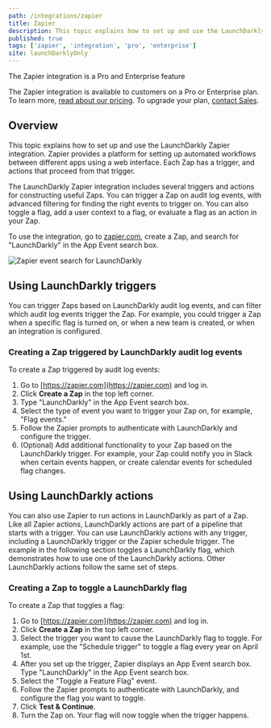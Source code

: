 ```yaml
---
path: /integrations/zapier
title: Zapier
description: This topic explains how to set up and use the LaunchDarkly Zapier integration.
published: true
tags: ['zapier', 'integration', 'pro', 'enterprise']
site: launchDarklyOnly
---
```


<Callout intent="primary">
<CalloutTitle>The Zapier integration is a Pro and Enterprise feature</CalloutTitle>
<CalloutDescription>

The Zapier integration is available to customers on a Pro or Enterprise plan. To learn more, [read about our pricing](https://launchdarkly.com/pricing/). To upgrade your plan, [contact Sales](https://launchdarkly.com/contact-sales/).

</CalloutDescription>
</Callout>

## Overview

This topic explains how to set up and use the LaunchDarkly Zapier integration. Zapier provides a platform for setting up automated workflows between different apps using a web interface. Each Zap has a trigger, and actions that proceed from that trigger.

The LaunchDarkly Zapier integration includes several triggers and actions for constructing useful Zaps. You can trigger a Zap on audit log events, with advanced filtering for finding the right events to trigger on. You can also toggle a flag, add a user context to a flag, or evaluate a flag as an action in your Zap.

To use the integration, go to [zapier.com](https://zapier.com), create a Zap, and search for "LaunchDarkly" in the App Event search box.

![Zapier event search for LaunchDarkly](zapier-event-search.png)

## Using LaunchDarkly triggers

You can trigger Zaps based on LaunchDarkly audit log events, and can filter which audit log events trigger the Zap. For example, you could trigger a Zap when a specific flag is turned on, or when a new team is created, or when an integration is configured.

### Creating a Zap triggered by LaunchDarkly audit log events

To create a Zap triggered by audit log events:

1. Go to [https://zapier.com](https://zapier.com) and log in.
2. Click **Create a Zap** in the top left corner.
3. Type "LaunchDarkly" in the App Event search box.
4. Select the type of event you want to trigger your Zap on, for example, "Flag events."
5. Follow the Zapier prompts to authenticate with LaunchDarkly and configure the trigger.
6. (Optional) Add additional functionality to your Zap based on the LaunchDarkly trigger. For example, your Zap could notify you in Slack when certain events happen, or create calendar events for scheduled flag changes.

## Using LaunchDarkly actions

You can also use Zapier to run actions in LaunchDarkly as part of a Zap. Like all Zapier actions, LaunchDarkly actions are part of a pipeline that starts with a trigger. You can use LaunchDarkly actions with any trigger, including a LaunchDarkly trigger or the Zapier schedule trigger. The example in the following section toggles a LaunchDarkly flag, which demonstrates how to use one of the LaunchDarkly actions. Other LaunchDarkly actions follow the same set of steps.

### Creating a Zap to toggle a LaunchDarkly flag

To create a Zap that toggles a flag:

1. Go to [https://zapier.com](https://zapier.com) and log in.
2. Click **Create a Zap** in the top left corner.
3. Select the trigger you want to cause the LaunchDarkly flag to toggle. For example, use the "Schedule trigger" to toggle a flag every year on April 1st.
4. After you set up the trigger, Zapier displays an App Event search box. Type "LaunchDarkly" in the App Event search box.
5. Select the "Toggle a Feature Flag" event.
6. Follow the Zapier prompts to authenticate with LaunchDarkly, and configure the flag you want to toggle.
7. Click **Test & Continue**.
8. Turn the Zap on. Your flag will now toggle when the trigger happens.
